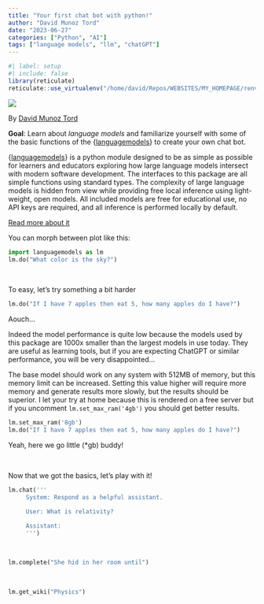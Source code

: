 ```yaml
---
title: "Your first chat bot with python!"
author: "David Munoz Tord"
date: "2023-06-27"
categories: ["Python", "AI"]
tags: ["language models", "llm", "chatGPT"]
---
```



```r
#| label: setup
#| include: false
library(reticulate)
reticulate::use_virtualenv("/home/david/Repos/WEBSITES/MY_HOMEPAGE/renv/python/virtualenvs/renv-python-3.11")
```

![](ai.jpg)

By [David Munoz Tord](https://david-munoztord.com/)

**Goal**: Learn about *language models* and familiarize yourself with some of the basic functions of the {[languagemodels](https://github.com/jncraton/languagemodels)} to create your own chat bot.

{[languagemodels](https://github.com/jncraton/languagemodels)} is a python module designed to be as simple as possible for learners and educators exploring how large language models intersect with modern software development. The interfaces to this package are all simple functions using standard types. The complexity of large language models is hidden from view while providing free local inference using light-weight, open models. All included models are free for educational use, no API keys are required, and all inference is performed locally by default.

[Read more about it](https://github.com/jncraton/languagemodels)

You can morph between plot like this:

```python

import languagemodels as lm
lm.do("What color is the sky?")

```

<br/>

To easy, let's try something a bit harder

```python
lm.do("If I have 7 apples then eat 5, how many apples do I have?")
```

Aouch...

Indeed the model performance is quite low because the models used by this package are 1000x smaller than the largest models in use today. They are useful as learning tools, but if you are expecting ChatGPT or similar performance, you will be very disappointed...

The base model should work on any system with 512MB of memory, but this memory limit can be increased. Setting this value higher will require more memory and generate results more slowly, but the results should be superior. I let your try at home because this is rendered on a free server but if you uncomment `lm.set_max_ram('4gb')` you should get better results.

```python
lm.set_max_ram('8gb')
lm.do("If I have 7 apples then eat 5, how many apples do I have?")
```

Yeah, here we go little (*gb) buddy!

<br/>

Now that we got the basics, let's play with it!

```python

lm.chat('''
     System: Respond as a helpful assistant.

     User: What is relativity?

     Assistant:
     ''')

```

<br/>

```python

lm.complete("She hid in her room until")

```

<br/>

```python

lm.get_wiki("Physics")

```

<br/>
